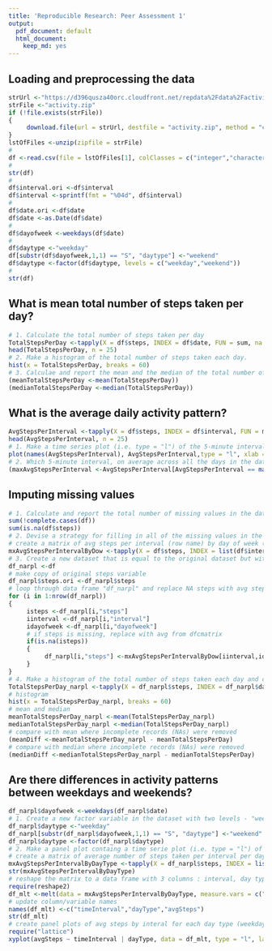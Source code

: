 ```yaml
---
title: 'Reproducible Research: Peer Assessment 1'
output:
  pdf_document: default
  html_document:
    keep_md: yes
---
```



## Loading and preprocessing the data
```r
strUrl <-"https://d396qusza40orc.cloudfront.net/repdata%2Fdata%2Factivity.zip"
strFile <-"activity.zip"
if (!file.exists(strFile))
{
     download.file(url = strUrl, destfile = "activity.zip", method = "curl", mode = "wb")  
}
lstOfFiles <-unzip(zipfile = strFile)
#
df <-read.csv(file = lstOfFiles[1], colClasses = c("integer","character","integer"))
#
str(df)
#
df$interval.ori <-df$interval
df$interval <-sprintf(fmt = "%04d", df$interval)
#
df$date.ori <-df$date
df$date <-as.Date(df$date)
#
df$dayofweek <-weekdays(df$date)
#
df$daytype <-"weekday"
df[substr(df$dayofweek,1,1) == "S", "daytype"] <-"weekend"
df$daytype <-factor(df$daytype, levels = c("weekday","weekend"))
#
str(df)
```

## What is mean total number of steps taken per day?
```r
# 1. Calculate the total number of steps taken per day
TotalStepsPerDay <-tapply(X = df$steps, INDEX = df$date, FUN = sum, na.rm = TRUE)
head(TotalStepsPerDay, n = 25)
# 2. Make a histogram of the total number of steps taken each day.
hist(x = TotalStepsPerDay, breaks = 60)
# 3. Calculae and report the mean and the median of the total number of steps taken per day.
(meanTotalStepsPerDay <-mean(TotalStepsPerDay))
(medianTotalStepsPerDay <-median(TotalStepsPerDay))
```

## What is the average daily activity pattern?
```r
AvgStepsPerInterval <-tapply(X = df$steps, INDEX = df$interval, FUN = mean, na.rm = TRUE)
head(AvgStepsPerInterval, n = 25)
# 1. Make a time series plot (i.e. type = "l") of the 5-minute interval (x-axis) and the average number of steps taken, averaged across all days (y-axis)
plot(names(AvgStepsPerInterval), AvgStepsPerInterval,type = "l", xlab = "5 Minute Intervals")
# 2. Which 5-minute interval, on average across all the days in the dataset, contains the maximum number of steps?
(maxAvgStepsPerInterval <-AvgStepsPerInterval[AvgStepsPerInterval == max(AvgStepsPerInterval)])
```

## Imputing missing values
```r
# 1. Calculate and report the total number of missing values in the dataset (i.e. the total number of rows with NAs)
sum(!complete.cases(df))
sum(is.na(df$steps))
# 2. Devise a strategy for filling in all of the missing values in the dataset.
# create a matrix of avg steps per interval (row name) by day of week (column name)
mxAvgStepsPerIntervalByDow <-tapply(X = df$steps, INDEX = list(df$interval,df$dayofweek), mean, na.rm = TRUE)
# 3. Create a new dataset that is equal to the original dataset but with missing data filled in.
df_narpl <-df
# make copy of original steps variable
df_narpl$steps.ori <-df_narpl$steps
# loop through data frame "df_narpl" and replace NA steps with avg steps from replacement matix
for (i in 1:nrow(df_narpl))
{
     isteps <-df_narpl[i,"steps"]
     iinterval <-df_narpl[i,"interval"]
     idayofweek <-df_narpl[i,"dayofweek"]
     # if steps is missing, replace with avg from dfcmatrix
     if(is.na(isteps))
     {
          df_narpl[i,"steps"] <-mxAvgStepsPerIntervalByDow[iinterval,idayofweek]
     }
}
# 4. Make a histogram of the total number of steps taken each day and calculate the mean and median total number of steps taken per day.
TotalStepsPerDay_narpl <-tapply(X = df_narpl$steps, INDEX = df_narpl$date, FUN = sum, na.rm = TRUE)
# histogram
hist(x = TotalStepsPerDay_narpl, breaks = 60)
# mean and median
meanTotalStepsPerDay_narpl <-mean(TotalStepsPerDay_narpl)
medianTotalStepsPerDay_narpl <-median(TotalStepsPerDay_narpl)
# compare with mean where incomplete records (NAs) were removed
(meanDiff <-meanTotalStepsPerDay_narpl - meanTotalStepsPerDay)
# compare with median where incomplete records (NAs) were removed
(medianDiff <-medianTotalStepsPerDay_narpl - medianTotalStepsPerDay)
```

## Are there differences in activity patterns between weekdays and weekends?
```r
df_narpl$dayofweek <-weekdays(df_narpl$date)
# 1. Create a new factor variable in the dataset with two levels - "weekday" and "weekend" indicating whether a given date is a weekday or a weekend day.
df_narpl$daytype <-"weekday"
df_narpl[substr(df_narpl$dayofweek,1,1) == "S", "daytype"] <-"weekend"
df_narpl$daytype <-factor(df_narpl$daytype)
# 2. Make a panel plot containg a time serie plot (i.e. type = "l") of the 5-minute interval (x-axis) and the average number of steps taken, averaged across all weekdays or weekend days (y-axis)
# create a matrix of average number of steps taken per interval per daytype (weekday & weekend)
mxAvgStepsPerIntervalByDayType <-tapply(X = df_narpl$steps, INDEX = list(df_narpl$interval, df_narpl$daytype), FUN = mean, na.rm = TRUE)
str(mxAvgStepsPerIntervalByDayType)
# reshape the matrix to a data frame with 3 columns : interval, day type and avg steps per interval
require(reshape2)
df_mlt <-melt(data = mxAvgStepsPerIntervalByDayType, measure.vars = c("weekday","weekend"), id.vars = c("interval"))
# update column/variable names
names(df_mlt) <-c("timeInterval","dayType","avgSteps")
str(df_mlt)
# create panel plots of avg steps by interal for each day type (weekday & weekend)
require("lattice")
xyplot(avgSteps ~ timeInterval | dayType, data = df_mlt, type = "l", layout = c(1,2), xlab = "5 Minute Intervals", ylab = "Avg Steps Per 5 Minute Interval" )
```

